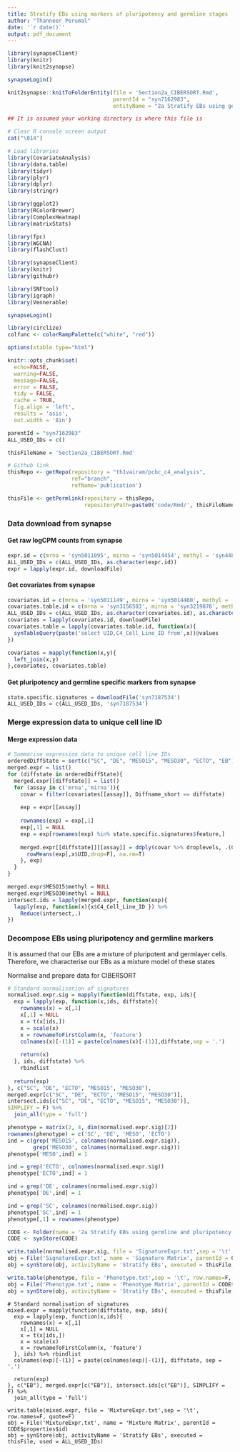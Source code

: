 ```yaml
---
title: Stratify EBs using markers of pluripotency and germline stages
author: "Thanneer Perumal"
date: '`r date()`'
output: pdf_document
---
```

```r
library(synapseClient)
library(knitr)
library(knit2synapse)

synapseLogin()

knit2synapse::knitToFolderEntity(file = 'Section2a_CIBERSORT.Rmd',
                                 parentId = "syn7162983",
                                 entityName = "2a Stratify EBs using germline and pluripotency markers")
```

```r
## It is assumed your working directory is where this file is

# Clear R console screen output
cat("\014")

# Load libraries
library(CovariateAnalysis)
library(data.table)
library(tidyr)
library(plyr)
library(dplyr)
library(stringr)

library(ggplot2)
library(RColorBrewer)
library(ComplexHeatmap)
library(matrixStats)

library(fpc)
library(WGCNA)
library(flashClust)

library(synapseClient)
library(knitr)
library(githubr)

library(SNFtool)
library(igraph)
library(Vennerable)

synapseLogin()

library(circlize)
colfunc <- colorRampPalette(c("white", "red"))

options(xtable.type="html")

knitr::opts_chunk$set(
  echo=FALSE,
  warning=FALSE,
  message=FALSE,
  error = FALSE,
  tidy = FALSE,
  cache = TRUE,
  fig.align = 'left',
  results = 'asis',
  out.width = '8in')
```

```r
parentId = "syn7162983"
ALL_USED_IDs = c()

thisFileName = 'Section2a_CIBERSORT.Rmd'

# Github link
thisRepo <- getRepo(repository = "th1vairam/pcbc_c4_analysis", 
                    ref="branch", 
                    refName='publication')

thisFile <- getPermlink(repository = thisRepo,
                        repositoryPath=paste0('code/Rmd/', thisFileName))
```
### Data download from synapse
#### Get raw logCPM counts from synapse
```r
expr.id = c(mrna = 'syn5011095', mirna = 'syn5014454', methyl = 'syn4487642')
ALL_USED_IDs = c(ALL_USED_IDs, as.character(expr.id))
expr = lapply(expr.id, downloadFile)
```

#### Get covariates from synapse
```r
covariates.id = c(mrna = 'syn5011149', mirna = 'syn5014460', methyl = 'syn4487669')
covariates.table.id = c(mrna = 'syn3156503', mirna = 'syn3219876', methyl = 'syn3156828')
ALL_USED_IDs = c(ALL_USED_IDs, as.character(covariates.id), as.character(covariates.table.id))
covariates = lapply(covariates.id, downloadFile)
covariates.table = lapply(covariates.table.id, function(x){
  synTableQuery(paste('select UID,C4_Cell_Line_ID from',x))@values
})

covariates = mapply(function(x,y){
  left_join(x,y)
},covariates, covariates.table)
```

#### Get pluripotency and germline specific markers from synapse
```r
state.specific.signatures = downloadFile('syn7187534')
ALL_USED_IDs = c(ALL_USED_IDs, 'syn7187534')
```

### Merge expression data to unique cell line ID
#### Merge expression data
```r
# Summarise expression data to unique cell line IDs
orderedDiffState = sort(c("SC", "DE", "MESO15", "MESO30", "ECTO", "EB"))
merged.expr = list()
for (diffstate in orderedDiffState){
  merged.expr[[diffstate]] = list()
  for (assay in c('mrna','mirna')){
    covar = filter(covariates[[assay]], Diffname_short == diffstate)
    
    exp = expr[[assay]]
    
    rownames(exp) = exp[,1]
    exp[,1] = NULL
    exp = exp[rownames(exp) %in% state.specific.signatures$feature,]
    
    merged.expr[[diffstate]][[assay]] = ddply(covar %>% droplevels, .(C4_Cell_Line_ID), .fun = function(x, exp){
      rowMeans(exp[,x$UID,drop=F], na.rm=T)
    }, exp)
  }
}

merged.expr$MESO15$methyl = NULL
merged.expr$MESO30$methyl = NULL
intersect.ids = lapply(merged.expr, function(exp){
  lapply(exp, function(x){x$C4_Cell_Line_ID }) %>%
    Reduce(intersect,.)
})
```

### Decompose EBs using pluripotency and germline markers
It is assumed that our EBs are a mixture of pluripotent and germlayer cells. Therefore, we characterise our EBs as a mixture model of these states

Normalise and prepare data for CIBERSORT
```r
# Standard normalisation of signatures
normalised.expr.sig = mapply(function(diffstate, exp, ids){
  exp = lapply(exp, function(x,ids, diffstate){
    rownames(x) = x[,1]
    x[,1] = NULL
    x = t(x[ids,])
    x = scale(x)
    x = rownameToFirstColumn(x, 'feature')
    colnames(x)[-(1)] = paste(colnames(x)[-(1)],diffstate,sep = '.')
    
    return(x)
  }, ids, diffstate) %>% 
    rbindlist
  
  return(exp)
}, c("SC", "DE", "ECTO", "MESO15", "MESO30"), 
merged.expr[c("SC", "DE", "ECTO", "MESO15", "MESO30")], 
intersect.ids[c("SC", "DE", "ECTO", "MESO15", "MESO30")], 
SIMPLIFY = F) %>%
  join_all(type = 'full') 

phenotype = matrix(2, 4, dim(normalised.expr.sig)[2])
rownames(phenotype) = c('SC', 'DE', 'MESO', 'ECTO')
ind = c(grep('MESO15', colnames(normalised.expr.sig)),
        grep('MESO30', colnames(normalised.expr.sig)))
phenotype['MESO',ind] = 1

ind = grep('ECTO', colnames(normalised.expr.sig))
phenotype['ECTO',ind] = 1

ind = grep('DE', colnames(normalised.expr.sig))
phenotype['DE',ind] = 1

ind = grep('SC', colnames(normalised.expr.sig))
phenotype['SC',ind] = 1
phenotype[,1] = rownames(phenotype)

CODE <- Folder(name = '2a Stratify EBs using germline and pluripotency markers',parentId = 'syn7162983')
CODE <- synStore(CODE)

write.table(normalised.expr.sig, file = 'SignatureExpr.txt',sep = '\t', row.names=F, quote=F)
obj = File('SignatureExpr.txt', name = 'Signature Matrix', parentId = CODE$properties$id)
obj = synStore(obj, activityName = 'Stratify EBs', executed = thisFile, used = ALL_USED_IDs)

write.table(phenotype, file = 'Phenotype.txt',sep = '\t', row.names=F, quote=F, col.names=F)
obj = File('Phenotype.txt', name = 'Phenotype Matrix', parentId = CODE$properties$id)
obj = synStore(obj, activityName = 'Stratify EBs', executed = thisFile, used = ALL_USED_IDs)
```

```rcibersort.mixed
# Standard normalisation of signatures
mixed.expr = mapply(function(diffstate, exp, ids){
  exp = lapply(exp, function(x,ids){
    rownames(x) = x[,1]
    x[,1] = NULL
    x = t(x[ids,])
    x = scale(x)
    x = rownameToFirstColumn(x, 'feature')
  }, ids) %>% rbindlist
  colnames(exp)[-(1)] = paste(colnames(exp)[-(1)], diffstate, sep = '.')
  
  return(exp)
}, c("EB"), merged.expr[c("EB")], intersect.ids[c("EB")], SIMPLIFY = F) %>%
  join_all(type = 'full')

write.table(mixed.expr, file = 'MixtureExpr.txt',sep = '\t', row.names=F, quote=F)
obj = File('MixtureExpr.txt', name = 'Mixture Matrix', parentId = CODE$properties$id)
obj = synStore(obj, activityName = 'Stratify EBs', executed = thisFile, used = ALL_USED_IDs)
```
